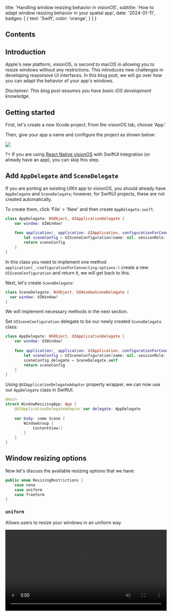 
  title: 'Handling window resizing behavior in visionOS',
  subtitle: 'How to adapt window resizing behavior in your spatial app',
  date: '2024-01-11',
  badges: [
    {
      text: 'Swift',
      color: 'orange',
    }
  ]
}

## Contents


## Introduction
Apple's new platform, visionOS, is second to macOS in allowing you to resize windows without any restrictions. This introduces new challenges in developing responsive UI interfaces. In this blog post, we will go over how you can adapt the behavior of your app's windows.

_Disclaimer: This blog post assumes you have basic iOS development knowledge._

## Getting started 
First, let's create a new Xcode project. From the visionOS tab, choose 'App.' 

Then, give your app a name and configure the project as shown below:

<img src='https://res.cloudinary.com/dangiiuvf/image/upload/f_auto,q_auto/ub9gv9slgkclobl7muoa' />

?> If you are using [React Native visionOS](https://github.com/callstack/react-native-visionos) with SwiftUI integration (or already have an app), you can skip this step.

## Add `AppDelegate` and `SceneDelegate`
If you are porting an existing UIKit app to visionOS, you should already have `AppDelegate` and `SceneDelegate`; however, for SwiftUI projects, these are not created automatically. 

To create them, click 'File' > 'New' and then create `AppDelegate.swift`.

```swift
class AppDelegate: NSObject, UIApplicationDelegate {
    var window: UIWindow?
    
    func application(_ application: UIApplication, configurationForConnecting connectingSceneSession: UISceneSession, options: UIScene.ConnectionOptions) -> UISceneConfiguration {
        let sceneConfig = UISceneConfiguration(name: nil, sessionRole: connectingSceneSession.role)
        return sceneConfig
    }
}
```
In this class you need to implement one method `application(_:configurationForConnecting:options:)` create a new `UISceneConfiguration` and return it, we will get back to this.


Next, let's create `SceneDelegate`:

```swift
class SceneDelegate: NSObject, UIWindowSceneDelegate {
  var window: UIWindow?
}
```
We will implement necessary methods in the next section.


Set `UISceneConfiguration` delegate to be our newly created `SceneDelegate` class: 
```swift {6}
class AppDelegate: NSObject, UIApplicationDelegate {
    var window: UIWindow?
    
    func application(_ application: UIApplication, configurationForConnecting connectingSceneSession: UISceneSession, options: UIScene.ConnectionOptions) -> UISceneConfiguration {
        let sceneConfig = UISceneConfiguration(name: nil, sessionRole: connectingSceneSession.role)
        sceneConfig.delegate = SceneDelegate.self
        return sceneConfig
    }
}
```

Using `@UIApplicationDelegateAdaptor` property wrapper, we can now use our `AppDelegate` class in SwiftUI.

```swift {3}
@main
struct WindowResizingApp: App {
    @UIApplicationDelegateAdaptor var delegate: AppDelegate
    
    var body: some Scene {
        WindowGroup {
            ContentView()
        }
    }
}
```


## Window resizing options
Now let's discuss the available resizing options that we have: 

```swift
public enum ResizingRestrictions {
	case none
	case uniform
	case freeform
}
```

### `uniform`
Allows users to resize your windows in an uniform way

<video controls width="100%" src='https://res.cloudinary.com/dangiiuvf/video/upload/f_auto:video,q_auto/se06efmc2ghxpotdrbun' />

### `freeform`
Default setting, users can resize the window however they want

<video controls width="100%" src='https://res.cloudinary.com/dangiiuvf/video/upload/f_auto:video,q_auto/avduepgjyluyolyyig1j' />

### `none`
Prevent's users from resizing your window

<video controls width="100%" src='https://res.cloudinary.com/dangiiuvf/video/upload/f_auto:video,q_auto/iad0clg4aymogktzjidk' />

## Handling window resizing
Now it's time to implement scene resizing. Let's return to the empty `SceneDelegate` we created earlier and implement the `scene(_:willConnectTo:options:)` method.

```swift {7-9}
class SceneDelegate: NSObject, UIWindowSceneDelegate {
  var window: UIWindow?

  func scene(_ scene: UIScene, willConnectTo session: UISceneSession, options connectionOptions: UIScene.ConnectionOptions) {
	guard let windowScene = (scene as? UIWindowScene) else { return }
	
	let preferences = UIWindowScene.GeometryPreferences.Vision()
	preferences.resizingRestrictions = UIWindowScene.ResizingRestrictions.uniform // Set it to none or uniform
	windowScene.requestGeometryUpdate(preferences)
  }
}
```

In the snippet above, I'm creating a new `UIWindowScene.GeometryPreferences.Vision()` class and setting its `resizingRestrictions` property to one of the options specified in the `ResizingRestrictions` enum. 

Calling `windowScene.requestGeometryUpdate(preferences)` allows the maintenance of the specified geometry preference.


## That's all
Thanks for reading! I hope you found this article useful. If you have any questions or feedback feel free to reach out to me on [Twitter](https://twitter.com/o_kwasniewski).

